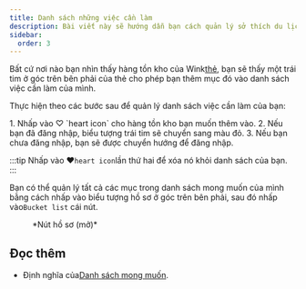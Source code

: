 ```yaml
---
title: Danh sách những việc cần làm
description: Bài viết này sẽ hướng dẫn bạn cách quản lý sở thích du lịch của mình trên Wink
sidebar:
  order: 3
---
```


Bất cứ nơi nào bạn nhìn thấy hàng tồn kho của Wink[thẻ](/studio/cards), bạn sẽ thấy một trái tim ở góc trên bên phải của thẻ cho phép bạn thêm mục đó vào danh sách việc cần làm của mình.

Thực hiện theo các bước sau để quản lý danh sách việc cần làm của bạn:

<Steps>
  1. Nhấp vào ♡ `heart icon` cho hàng tồn kho bạn muốn thêm vào.
  2. Nếu bạn đã đăng nhập, biểu tượng trái tim sẽ chuyển sang màu đỏ.
  3. Nếu bạn chưa đăng nhập, bạn sẽ được chuyển hướng để đăng nhập.
</Steps>


:::tip
Nhấp vào ♥️`heart icon`lần thứ hai để xóa nó khỏi danh sách của bạn.
:::

Bạn có thể quản lý tất cả các mục trong danh sách mong muốn của mình bằng cách nhấp vào biểu tượng hồ sơ ở góc trên bên phải, sau đó nhấp vào`Bucket list` cái nút.

<figure>
  <CloudinaryImage width="350" height="404" resize="scale" quality="best" alt="Nút tài khoản khi đã xác thực" src="academy/account-button-auth-open" errorImage="noimage_opaque_nyrtl0.png" />

  <figcaption>*Nút hồ sơ (mở)*</figcaption>
</figure>


## Đọc thêm

* Định nghĩa của[Danh sách mong muốn](https://en.wikipedia.org/wiki/Bucket_list).

